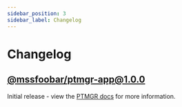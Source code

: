 ```yaml
---
sidebar_position: 3
sidebar_label: Changelog
---
```


# Changelog

## [@mssfoobar/ptmgr-app@1.0.0](https://github.com/mssfoobar/ptmgr/releases/tag/v1.0.0)

Initial release - view the [PTMGR docs](../overview/features.mdx) for more information.
